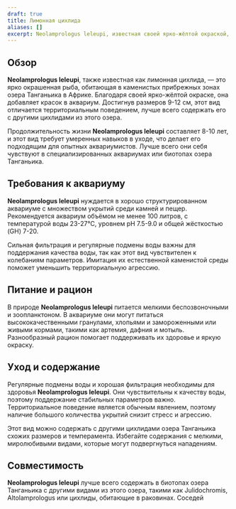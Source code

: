 ```yaml
---
draft: true
title: Лимонная цихлида
aliases: []
excerpt: Neolamprologus leleupi, известная своей ярко-жёлтой окраской, — это территориальный вид из озера Танганьика.
---
```


## Обзор

**Neolamprologus leleupi**, также известная как лимонная цихлида, — это ярко окрашенная рыба, обитающая в каменистых
прибрежных зонах озера Танганьика в Африке. Благодаря своей ярко-жёлтой окраске, она добавляет красок в аквариум.
Достигнув размеров 9-12 см, этот вид отличается территориальным поведением, лучше всего содержать его с другими
цихлидами из этого озера.

Продолжительность жизни **Neolamprologus leleupi** составляет 8-10 лет, и этот вид требует умеренных навыков в уходе,
что делает его подходящим для опытных аквариумистов. Лучше всего они себя чувствуют в специализированных аквариумах или
биотопах озера Танганьика.

## Требования к аквариуму

**Neolamprologus leleupi** нуждается в хорошо структурированном аквариуме с множеством укрытий среди камней и пещер.
Рекомендуется аквариум объёмом не менее 100 литров, с температурой воды 23-27°C, уровнем pH 7.5-9.0 и общей жёсткостью
(GH) 7-20.

Сильная фильтрация и регулярные подмены воды важны для поддержания качества воды, так как этот вид чувствителен к
колебаниям параметров. Имитация их естественной каменистой среды поможет уменьшить территориальную агрессию.

## Питание и рацион

В природе **Neolamprologus leleupi** питается мелкими беспозвоночными и зоопланктоном. В аквариуме они могут питаться
высококачественными гранулами, хлопьями и замороженными или живыми кормами, такими как артемия, дафния и мотыль.
Разнообразный рацион помогает поддерживать их здоровье и яркую окраску.

## Уход и содержание

Регулярные подмены воды и хорошая фильтрация необходимы для здоровья **Neolamprologus leleupi**. Они чувствительны к
качеству воды, поэтому поддержание стабильных параметров важно. Территориальное поведение является обычным явлением,
поэтому наличие большого количества укрытий снизит стресс и агрессию.

Этот вид можно содержать с другими цихлидами озера Танганьика схожих размеров и темперамента. Избегайте содержания с
мелкими, миролюбивыми видами, которые могут подвергнуться нападениям.

## Совместимость

**Neolamprologus leleupi** лучше всего содержать в биотопах озера Танганьика с другими видами из этого озера, такими как
Julidochromis, Altolamprologus или цихлиды, обитающие в раковинах. Соседей
